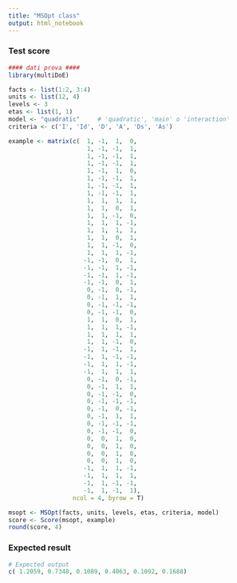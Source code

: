 ```yaml
---
title: "MSOpt class"
output: html_notebook
---
```


### Test score

```r
#### dati prova ####
library(multiDoE)

facts <- list(1:2, 3:4)
units <- list(12, 4)
levels <- 3
etas <- list(1, 1)
model <- "quadratic"     # 'quadratic', 'main' o 'interaction'
criteria <- c('I', 'Id', 'D', 'A', 'Ds', 'As')

example <- matrix(c(  1, -1,  1,  0,
                      1, -1, -1,  1,
                      1, -1, -1,  1,
                      1, -1, -1,  1,
                      1, -1,  1,  0,
                      1, -1, -1,  1,
                      1, -1, -1,  1,
                      1, -1, -1,  1,
                      1,  1,  1,  1,
                      1,  1,  0,  1,
                      1,  1, -1,  0,
                      1,  1,  1, -1,
                      1,  1,  1,  1,
                      1,  1,  0,  1,
                      1,  1, -1,  0,
                      1,  1,  1, -1,
                     -1, -1,  0,  1,
                     -1, -1,  1, -1,
                     -1, -1,  1, -1,
                     -1, -1,  0,  1,
                      0, -1,  0, -1,
                      0, -1,  1,  1,
                      0, -1, -1, -1,
                      0, -1, -1,  0,
                      1,  1,  0,  1,
                      1,  1,  1, -1,
                      1,  1,  1,  1,
                      1,  1, -1,  0,
                     -1,  1, -1,  1,
                     -1,  1, -1, -1,
                     -1,  1,  1, -1,
                     -1,  1,  1,  1,
                      0, -1,  0, -1,
                      0, -1,  1,  1,
                      0, -1, -1,  0,
                      0, -1, -1, -1,
                      0, -1,  0, -1,
                      0, -1,  1,  1,
                      0, -1, -1, -1,
                      0, -1, -1,  0,
                      0,  0,  1,  0,
                      0,  0,  1,  0,
                      0,  0,  1,  0,
                      0,  0,  1,  0,
                     -1,  1,  1, -1,
                     -1,  1,  1,  1,
                     -1,  1, -1, -1,
                     -1,  1, -1,  1),
                  ncol = 4, byrow = T)

msopt <- MSOpt(facts, units, levels, etas, criteria, model)
score <- Score(msopt, example)
round(score, 4)

```

### Expected result

```r
# Expected output
c( 1.2059, 0.7348, 0.1089, 0.4063, 0.1092, 0.1688)
```

